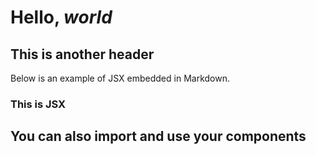
# Hello, _world_

## This is another header

Below is an example of JSX embedded in Markdown.

<div style={{ padding: '20px', backgroundColor: 'tomato' }}>
  <h3>This is JSX</h3>
</div>

## You can also import and use your components

<HelloWorld />
